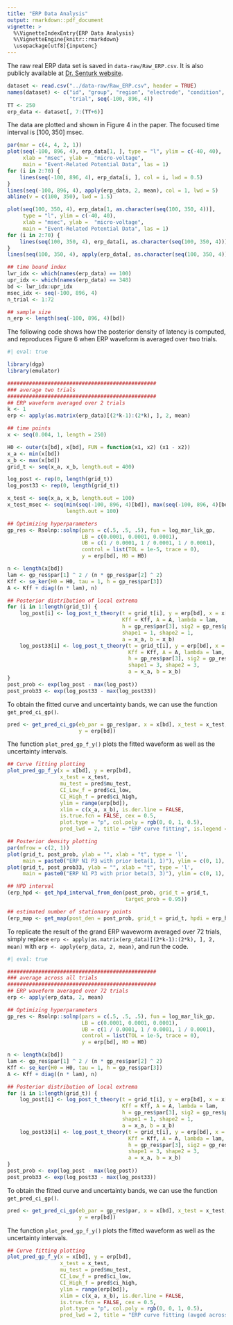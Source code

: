 ```yaml
---
title: "ERP Data Analysis"
output: rmarkdown::pdf_document
vignette: >
  %\VignetteIndexEntry{ERP Data Analysis}
  %\VignetteEngine{knitr::rmarkdown}
  \usepackage[utf8]{inputenc}
---
```


The raw real ERP data set is saved in `data-raw/Raw_ERP.csv`. It is also publicly available at [Dr. Senturk website](http://dsenturk.bol.ucla.edu/supplements.html).

```r
dataset <- read.csv("../data-raw/Raw_ERP.csv", header = TRUE)
names(dataset) <- c("id", "group", "region", "electrode", "condition",
                    "trial", seq(-100, 896, 4))
TT <- 250
erp_data <- dataset[, 7:(TT+6)]
```

The data are plotted and shown in Figure 4 in the paper. The focused time interval is $[100, 350]$ msec.
```r
par(mar = c(4, 4, 2, 1))
plot(seq(-100, 896, 4), erp_data[1, ], type = "l", ylim = c(-40, 40), 
     xlab = "msec", ylab =  "micro-voltage",
     main = "Event-Related Potential Data", las = 1)
for (i in 2:70) {
    lines(seq(-100, 896, 4), erp_data[i, ], col = i, lwd = 0.5)
}
lines(seq(-100, 896, 4), apply(erp_data, 2, mean), col = 1, lwd = 5)
abline(v = c(100, 350), lwd = 1.5)

plot(seq(100, 350, 4), erp_data[1, as.character(seq(100, 350, 4))], 
     type = "l", ylim = c(-40, 40), 
     xlab = "msec", ylab =  "micro-voltage",
     main = "Event-Related Potential Data", las = 1)
for (i in 2:70) {
    lines(seq(100, 350, 4), erp_data[i, as.character(seq(100, 350, 4))], col = i, lwd = 0.5)
}
lines(seq(100, 350, 4), apply(erp_data[, as.character(seq(100, 350, 4))], 2, mean), col = 1, lwd = 5)
```

```r
## time bound index
lwr_idx <- which(names(erp_data) == 100)
upr_idx <- which(names(erp_data) == 348)
bd <- lwr_idx:upr_idx
msec_idx <- seq(-100, 896, 4)
n_trial <- 1:72

## sample size
n_erp <- length(seq(-100, 896, 4)[bd])
```


The following code shows how the posterior density of latency is computed, and reproduces Figure 6 when ERP waveform is averaged over two trials. 

```r
#| eval: true

library(dgp)
library(emulator)

################################################
### average two trials
################################################
## ERP waveform averaged over 2 trials
k <- 1
erp <- apply(as.matrix(erp_data)[(2*k-1):(2*k), ], 2, mean)

## time points
x <- seq(0.004, 1, length = 250)

H0 <- outer(x[bd], x[bd], FUN = function(x1, x2) (x1 - x2))
x_a <- min(x[bd])
x_b <- max(x[bd])
grid_t <- seq(x_a, x_b, length.out = 400)

log_post <- rep(0, length(grid_t))
log_post33 <- rep(0, length(grid_t))

x_test <- seq(x_a, x_b, length.out = 100)
x_test_msec <- seq(min(seq(-100, 896, 4)[bd]), max(seq(-100, 896, 4)[bd]),
                   length.out = 100)

## Optimizing hyperparameters
gp_res <- Rsolnp::solnp(pars = c(.5, .5, .5), fun = log_mar_lik_gp,
                        LB = c(0.0001, 0.0001, 0.0001),
                        UB = c(1 / 0.0001, 1 / 0.0001, 1 / 0.0001),
                        control = list(TOL = 1e-5, trace = 0),
                        y = erp[bd], H0 = H0)

n <- length(x[bd])
lam <- gp_res$par[1] ^ 2 / (n * gp_res$par[2] ^ 2)
Kff <- se_ker(H0 = H0, tau = 1, h = gp_res$par[3])
A <- Kff + diag((n * lam), n)

## Posterior distribution of local extrema
for (i in 1:length(grid_t)) {
    log_post[i] <- log_post_t_theory(t = grid_t[i], y = erp[bd], x = x[bd],
                                     Kff = Kff, A = A, lambda = lam, 
                                     h = gp_res$par[3], sig2 = gp_res$par[1] ^ 2,
                                     shape1 = 1, shape2 = 1,
                                     a = x_a, b = x_b)
    log_post33[i] <- log_post_t_theory(t = grid_t[i], y = erp[bd], x = x[bd],
                                       Kff = Kff, A = A, lambda = lam, 
                                       h = gp_res$par[3], sig2 = gp_res$par[1] ^ 2,
                                       shape1 = 3, shape2 = 3,
                                       a = x_a, b = x_b)
}
post_prob <- exp(log_post - max(log_post))
post_prob33 <- exp(log_post33 - max(log_post33))
```

To obtain the fitted curve and uncertainty bands, we can use the function `get_pred_ci_gp()`.

```r
pred <- get_pred_ci_gp(eb_par = gp_res$par, x = x[bd], x_test = x_test, 
                       y = erp[bd])
```

The function `plot_pred_gp_f_y()` plots the fitted waveform as well as the uncertainty intervals.

```r
## Curve fitting plotting
plot_pred_gp_f_y(x = x[bd], y = erp[bd], 
                 x_test = x_test,
                 mu_test = pred$mu_test,
                 CI_Low_f = pred$ci_low,
                 CI_High_f = pred$ci_high, 
                 ylim = range(erp[bd]),
                 xlim = c(x_a, x_b), is.der.line = FALSE, 
                 is.true.fcn = FALSE, cex = 0.5, 
                 plot.type = "p", col.poly = rgb(0, 0, 1, 0.5), 
                 pred_lwd = 2, title = "ERP curve fitting", is.legend = FALSE)
```
```r
## Posterior density plotting
par(mfrow = c(2, 1))
plot(grid_t, post_prob, ylab = "", xlab = "t", type = 'l',
     main = paste0("ERP N1 P3 with prior beta(1, 1)"), ylim = c(0, 1), lwd = 2)
plot(grid_t, post_prob33, ylab = "", xlab = "t", type = 'l',
     main = paste0("ERP N1 P3 with prior beta(3, 3)"), ylim = c(0, 1), lwd = 2)
```


```r
## HPD interval
(erp_hpd <- get_hpd_interval_from_den(post_prob, grid_t = grid_t, 
                                      target_prob = 0.95))

## estimated number of stationary points
(erp_map <- get_map(post_den = post_prob, grid_t = grid_t, hpdi = erp_hpd))
```


To replicate the result of the grand ERP waveworm averaged over 72 trials, simply replace `erp <- apply(as.matrix(erp_data)[(2*k-1):(2*k), ], 2, mean)` with `erp <- apply(erp_data, 2, mean)`, and run the code.


```r
#| eval: true

################################################
### average across all trials
################################################
## ERP waveform averaged over 72 trials
erp <- apply(erp_data, 2, mean)

## Optimizing hyperparameters
gp_res <- Rsolnp::solnp(pars = c(.5, .5, .5), fun = log_mar_lik_gp,
                        LB = c(0.0001, 0.0001, 0.0001),
                        UB = c(1 / 0.0001, 1 / 0.0001, 1 / 0.0001),
                        control = list(TOL = 1e-5, trace = 0),
                        y = erp[bd], H0 = H0)

n <- length(x[bd])
lam <- gp_res$par[1] ^ 2 / (n * gp_res$par[2] ^ 2)
Kff <- se_ker(H0 = H0, tau = 1, h = gp_res$par[3])
A <- Kff + diag((n * lam), n)

## Posterior distribution of local extrema
for (i in 1:length(grid_t)) {
    log_post[i] <- log_post_t_theory(t = grid_t[i], y = erp[bd], x = x[bd],
                                     Kff = Kff, A = A, lambda = lam, 
                                     h = gp_res$par[3], sig2 = gp_res$par[1] ^ 2,
                                     shape1 = 1, shape2 = 1,
                                     a = x_a, b = x_b)
    log_post33[i] <- log_post_t_theory(t = grid_t[i], y = erp[bd], x = x[bd],
                                       Kff = Kff, A = A, lambda = lam, 
                                       h = gp_res$par[3], sig2 = gp_res$par[1] ^ 2,
                                       shape1 = 3, shape2 = 3,
                                       a = x_a, b = x_b)
}
post_prob <- exp(log_post - max(log_post))
post_prob33 <- exp(log_post33 - max(log_post33))
```

To obtain the fitted curve and uncertainty bands, we can use the function `get_pred_ci_gp()`.

```r
pred <- get_pred_ci_gp(eb_par = gp_res$par, x = x[bd], x_test = x_test, 
                       y = erp[bd])
```

The function `plot_pred_gp_f_y()` plots the fitted waveform as well as the uncertainty intervals.

```r
## Curve fitting plotting
plot_pred_gp_f_y(x = x[bd], y = erp[bd], 
                 x_test = x_test,
                 mu_test = pred$mu_test,
                 CI_Low_f = pred$ci_low,
                 CI_High_f = pred$ci_high, 
                 ylim = range(erp[bd]),
                 xlim = c(x_a, x_b), is.der.line = FALSE, 
                 is.true.fcn = FALSE, cex = 0.5, 
                 plot.type = "p", col.poly = rgb(0, 0, 1, 0.5), 
                 pred_lwd = 2, title = "ERP curve fitting (avged across 72 trials)", is.legend = FALSE)
```
